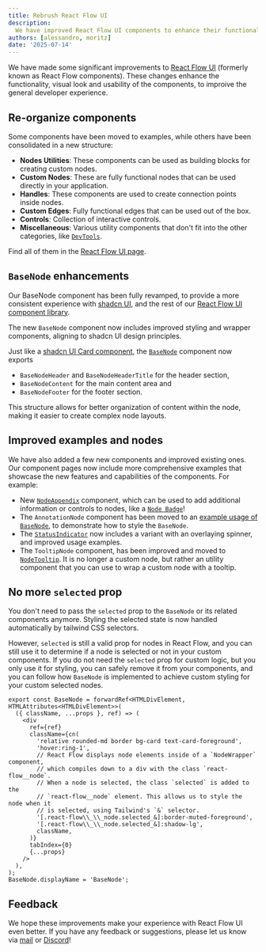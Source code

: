 ```yaml
---
title: Rebrush React Flow UI
description:
  We have improved React Flow UI components to enhance their functionality and usability.
authors: [alessandro, moritz]
date: '2025-07-14'
---
```



We have made some significant improvements to [React Flow UI](/ui) (formerly known as
React Flow components). These changes enhance the functionality, visual look and usability
of the components, to improive the general developer experience.

## Re-organize components

Some components have been moved to examples, while others have been consolidated in a new
structure:

- **Nodes Utilities**: These components can be used as building blocks for creating custom
  nodes.
- **Custom Nodes**: These are fully functional nodes that can be used directly in your
  application.
- **Handles**: These components are used to create connection points inside nodes.
- **Custom Edges**: Fully functional edges that can be used out of the box.
- **Controls**: Collection of interactive controls.
- **Miscellaneous**: Various utility components that don't fit into the other categories,
  like [`DevTools`](/ui/components/devtools).

Find all of them in the [React Flow UI page](/ui).

## `BaseNode` enhancements

Our BaseNode component has been fully revamped, to provide a more consistent experience
with [shadcn UI](https://ui.shadcn.com/), and the rest of our
[React Flow UI component library](/ui).

The new `BaseNode` component now includes improved styling and wrapper components,
aligning to shadcn UI design principles.

Just like a [shadcn UI Card component](https://ui.shadcn.com/docs/components/card), the
[`BaseNode`](/ui/components/base-node) component now exports

- `BaseNodeHeader` and `BaseNodeHeaderTitle` for the header section,
- `BaseNodeContent` for the main content area and
- `BaseNodeFooter` for the footer section.

This structure allows for better organization of content within the node, making it easier
to create complex node layouts.

## Improved examples and nodes

We have also added a few new components and improved existing ones. Our component pages
now include more comprehensive examples that showcase the new features and capabilities of
the components. For example:

- New [`NodeAppendix`](/ui/components/node-appendix) component, which can be used to add
  additional information or controls to nodes, like a
  [`Node Badge`](/ui/components/node-appendix#example-badge)!
- The `AnnotationNode` component has been moved to an
  [example usage of `BaseNode`](/ui/components/base-node#example-annotation-node), to
  demonstrate how to style the `BaseNode`.
- The [`StatusIndicator`](/ui/components/status-indicator) now includes a variant with an
  overlaying spinner, and improved usage examples.
- The `TooltipNode` component, has been improved and moved to
  [`NodeTooltip`](/ui/components/node-tooltip). It is no longer a custom node, but rather
  an utility component that you can use to wrap a custom node with a tooltip.

## No more `selected` prop

You don't need to pass the `selected` prop to the `BaseNode` or its related components
anymore. Styling the selected state is now handled automatically by tailwind CSS
selectors.

However, `selected` is still a valid prop for nodes in React Flow, and you can still use
it to determine if a node is selected or not in your custom components. If you do not need
the `selected` prop for custom logic, but you only use it for styling, you can safely
remove it from your components, and you can follow how `BaseNode` is implemented to
achieve custom styling for your custom selected nodes.

```tsx
export const BaseNode = forwardRef<HTMLDivElement, HTMLAttributes<HTMLDivElement>>(
  ({ className, ...props }, ref) => (
    <div
      ref={ref}
      className={cn(
        'relative rounded-md border bg-card text-card-foreground',
        'hover:ring-1',
        // React Flow displays node elements inside of a `NodeWrapper` component,
        // which compiles down to a div with the class `react-flow__node`.
        // When a node is selected, the class `selected` is added to the
        // `react-flow__node` element. This allows us to style the node when it
        // is selected, using Tailwind's `&` selector.
        '[.react-flow\\_\\_node.selected_&]:border-muted-foreground',
        '[.react-flow\\_\\_node.selected_&]:shadow-lg',
        className,
      )}
      tabIndex={0}
      {...props}
    />
  ),
);
BaseNode.displayName = 'BaseNode';
```

## Feedback

We hope these improvements make your experience with React Flow UI even better. If you
have any feedback or suggestions, please let us know via [mail](mailto:info@xyflow.com) or
[Discord](https://discord.com/invite/RVmnytFmGW)!
